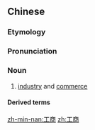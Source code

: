 ==Chinese==
{{zh-forms}}

===Etymology===
{{zh-compound|工|商|{{zh-l|工業}}, industry|{{zh-l|商業}}, commerce}}

===Pronunciation===
{{zh-pron
|m=gōngshāng
|c=gung1 soeng1
|cat=n
}}

===Noun===
{{zh-noun}}

# [[industry]] and [[commerce]]

====Derived terms====
{{zh-der|工商界}}

[[zh-min-nan:工商]]
[[zh:工商]]